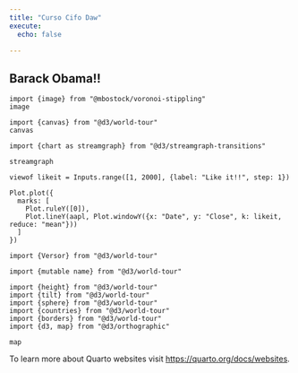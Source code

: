 ```yaml
---
title: "Curso Cifo Daw"
execute:
  echo: false

---
```

## Barack Obama!!

```ojs
import {image} from "@mbostock/voronoi-stippling"
image
```

```ojs
import {canvas} from "@d3/world-tour"
canvas
```







```ojs
import {chart as streamgraph} from "@d3/streamgraph-transitions"

streamgraph

```

```ojs
viewof likeit = Inputs.range([1, 2000], {label: "Like it!!", step: 1})

Plot.plot({
  marks: [
    Plot.ruleY([0]),
    Plot.lineY(aapl, Plot.windowY({x: "Date", y: "Close", k: likeit, reduce: "mean"}))
  ]
})
```


```ojs
import {Versor} from "@d3/world-tour"

import {mutable name} from "@d3/world-tour"

import {height} from "@d3/world-tour"
import {tilt} from "@d3/world-tour"
import {sphere} from "@d3/world-tour"
import {countries} from "@d3/world-tour"
import {borders} from "@d3/world-tour"
import {d3, map} from "@d3/orthographic"

map

```


To learn more about Quarto websites visit <https://quarto.org/docs/websites>.